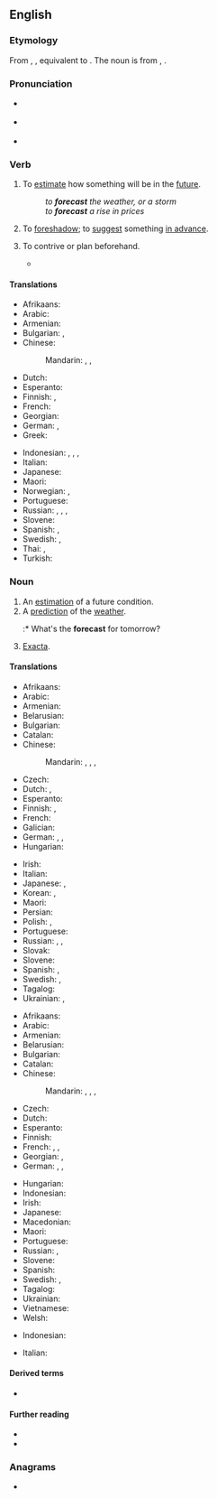 ==English==
{{wikipedia}}

===Etymology===
From {{inh|en|enm|forecasten}}, {{m|enm|forcasten}}, equivalent to {{prefix|en|fore|cast}}.
The noun is from {{inh|en|enm|forecast}}, {{m|enm|forcast}}.

===Pronunciation===
* {{a|GenAm}} {{IPA|en|/ˈfɔɹkæst/}}
* {{a|RP}} {{IPA|en|/ˈfɔːkɑːst/}}
* {{audio|en|en-us-forecast.ogg|Audio (US)}}

===Verb===
{{en-verb|forecasts|forecasting|forecast|past2=forecasted}}

# To [[estimate]] how something will be in the [[future]].
#: ''to '''forecast''' the weather, or a storm''
#: ''to '''forecast''' a rise in prices''
# To [[foreshadow]]; to [[suggest]] something [[in advance]].
# {{lb|en|obsolete}} To contrive or plan beforehand.
#* {{RQ:Milton Vacation|passage=If it happen as I did '''forecast'''.}}

====Translations====
{{trans-top|estimate future conditions}}
* Afrikaans: {{t|af|voorspel}}
* Arabic: {{t|ar|تَنَبَّأَ}}
* Armenian: {{t+|hy|կանխատեսել}}
* Bulgarian: {{t+|bg|предви́ждам|sc=Cyrl}}, {{t+|bg|предска́звам|sc=Cyrl}}
* Chinese:
*: Mandarin: {{t+|cmn|預測}}, {{t+|cmn|预测|tr=yùcè}}, {{t+|cmn|預報|tr=yùbào}}
* Dutch: {{t+|nl|voorspellen}}
* Esperanto: {{t-needed|eo}}
* Finnish: {{t+|fi|ennustaa}}, {{t+|fi|ennakoida}}
* French: {{t+|fr|prévoir}}
* Georgian: {{t-needed|ka}}
* German: {{t+|de|vorhersagen}}, {{t+|de|prognostizieren}}
* Greek: {{t-needed|el}}
{{trans-mid}}
* Indonesian: {{t+|id|ramal}}, {{t+|id|ramal|alt=meramal}}, {{t+|id|kira|alt=mengira}}, {{t+|id|kira|alt=memperkirakan}}
* Italian: {{t+|it|prevedere}}
* Japanese: {{t+|ja|予想|tr=よそうする, yosō suru|alt=予想する|sc=Jpan}}
* Maori: {{t|mi|matapae}}
* Norwegian: {{t+|no|forutsi}}, {{t|no|predikere}}
* Portuguese: {{t+|pt|prever}}
* Russian: {{t+|ru|предска́зывать|impf}}, {{t+|ru|предсказа́ть|pf}}, {{t+|ru|прогнози́ровать|impf}}, {{t+|ru|спрогнози́ровать|pf}}
* Slovene: {{t+|sl|napovedati}}
* Spanish: {{t+|es|predecir}}, {{t+|es|pronosticar}}
* Swedish: {{t+|sv|förutsäga}}, {{t+|sv|förutse}}
* Thai: {{t|th|พยากรณ์}}, {{t+|th|ทำนาย}}
* Turkish: {{t-needed|tr}}
{{trans-bottom}}

===Noun===
{{en-noun}}

# An [[estimation]] of a future condition.
# A [[prediction]] of the [[weather]].
#:* What's the '''forecast''' for tomorrow?
# {{lb|en|betting}} [[exacta|Exacta]].

====Translations====
{{trans-top|estimation}}
* Afrikaans: {{t|af|voorspelling}}
* Arabic: {{t|ar|تَوَقُّع|m}}
* Armenian: {{t+|hy|կանխատեսում}}
* Belarusian: {{t|be|прагно́з|m|sc=Cyrl}}
* Bulgarian: {{t+|bg|предвиждане|n|sc=Cyrl}}
* Catalan: {{t+|ca|calendari|m}}
* Chinese:
*: Mandarin: {{t+|cmn|預報}}, {{t+|cmn|预报|tr=yùbào}}, {{t+|cmn|預測}}, {{t+|cmn|预测|tr=yùcè}}
* Czech: {{t|cs|předpověď|f}}
* Dutch: {{t+|nl|voorspelling|f}}, {{t+|nl|schatting|f}}
* Esperanto: {{t|eo|prognozo}}
* Finnish: {{t+|fi|ennuste}}, {{t|fi|ennakkoarvio}}
* French: {{t+|fr|prévision|f}}
* Galician: {{t|gl|prognóstico}}
* German: {{t+|de|Schätzung|f}}, {{t+|de|Vorhersage|f}}, {{t+|de|Prognose|f}}
* Hungarian: {{t+|hu|becslés}}
{{trans-mid}}
* Irish: {{t|ga|réamhaisnéis|f}}
* Italian: {{t+|it|previsione}}
* Japanese: {{t+|ja|予想|tr=よそう, yosō}}, {{t+|ja|予報|tr=よほう, yohō}}
* Korean: {{t+|ko|예상}}, {{t+|ko|예보}}
* Maori: {{t|mi|matapae}}
* Persian: {{t|fa|پیشبینی}}
* Polish: {{t+|pl|prognoza|f}}, {{t+|pl|zapowiedź|f}}
* Portuguese: {{t+|pt|previsão|f}}
* Russian: {{t+|ru|предсказа́ние|n}}, {{t+|ru|прогно́з|m}}, {{t+|ru|предви́дение|n}}
* Slovak: {{t|sk|predpoveď|f}}
* Slovene: {{t|sl|napoved|f}}
* Spanish: {{t+|es|pronóstico|m}}, {{t+|es|previsión|f}}
* Swedish: {{t|sv|förhandsberäkning|c}}, {{t+|sv|utsikt|c}}
* Tagalog: {{t|tl|hulaysay}}
* Ukrainian: {{t+|uk|прогно́з|m|sc=Cyrl}}, {{t+|uk|передба́чення|n|sc=Cyrl}}
{{trans-bottom}}

{{trans-top|weather prediction}}
* Afrikaans: {{t|af|weervoorspelling}}
* Arabic: {{t|ar|تَوَقُّعَات طَقْس|f-p}}
* Armenian: {{t|hy|եղանակի տեսություն}}
* Belarusian: {{t|be|прагно́з|m}}
* Bulgarian: {{t+|bg|прогно́за|f|sc=Cyrl}}
* Catalan: {{t+|ca|calendari|m}}
* Chinese:
*: Mandarin: {{t+|cmn|預報}}, {{t+|cmn|预报|tr=yùbào}}, {{t|cmn|[[天氣]][[預報]]}}, {{t|cmn|[[天气]][[预报]]|tr=tiānqì yùbào}}
* Czech: {{t|cs|předpověď|f}}
* Dutch: {{t+|nl|weersvoorspelling|f}}
* Esperanto: {{t|eo|veterprognozo}}
* Finnish: {{t+|fi|sääennuste}}
* French: {{t+|fr|prévision|f}}, {{t|fr|prévision météorologique|f}}, {{t|fr|prévision météo|f}}
* Georgian: {{t|ka|პროგნოზი|sc=Geor}}, {{t+|ka|ამინდის პროგნოზი|sc=Geor}}
* German: {{t+|de|Wettervorhersage|f}}, {{t+|de|Vorhersage|f}}, {{t+|de|Wettervorhersage|f}}
{{trans-mid}}
* Hungarian: {{t+|hu|időjárásjelentés}}
* Indonesian: {{t+|id|ramalan cuaca}}
* Irish: {{t|ga|réamhaisnéis|f}}
* Japanese: {{t|ja|[[天気]][[予報]]|tr=tenki yohō}}
* Macedonian: {{t|mk|прогноза|f}}
* Maori: {{t|mi|matapae}}
* Portuguese: {{t+|pt|previsão|f}}
* Russian: {{t+|ru|прогно́з|m}}, {{t|ru|[[прогно́з]] [[погода|пого́ды]]|m}}
* Slovene: {{t|sl|napoved|f}}
* Spanish: {{t|es|pronóstico del tiempo|m}}
* Swedish: {{t+|sv|väderprognos|c}}, {{t+|sv|prognos|c}}
* Tagalog: {{t|tl|hulaysay}}
* Ukrainian: {{t+|uk|прогно́з|m}}
* Vietnamese: {{t|vi|dự báo}}
* Welsh: {{t+|cy|rhagolygon|m-p}}
{{trans-bottom}}

{{checktrans-top}}
* Indonesian: {{t+check|id|ramal|alt=ramalan}} <!-- was "[[ramal|ramalan]]" - assumed inflected form or vocalised spelling; please verify if linking is acceptable. see [[User:Kephir/gadgets/xte#Translation_fixing]] -->
{{trans-mid}}
* Italian: {{t+check|it|previsione}}
{{trans-bottom}}

====Derived terms====
* {{sense|gambling}} {{l|en|reverse forecast}}

====Further reading====
* {{R:Webster 1913}}
* {{R:Century 1911}}

===Anagrams===
* {{anagrams|en|a=aceforst|fastcore}}